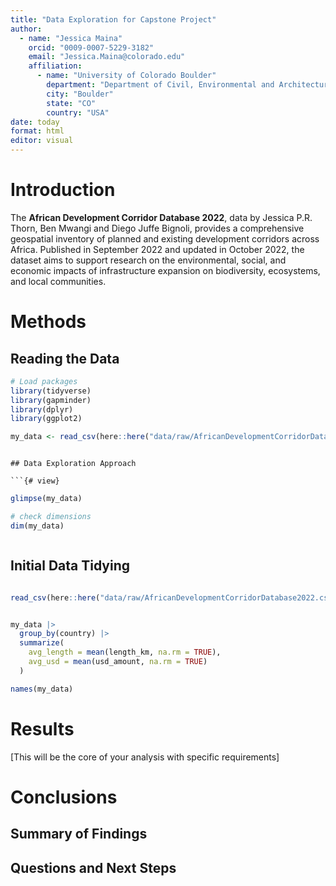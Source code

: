 ```yaml
---
title: "Data Exploration for Capstone Project"
author:
  - name: "Jessica Maina"
    orcid: "0009-0007-5229-3182"
    email: "Jessica.Maina@colorado.edu"
    affiliation:
      - name: "University of Colorado Boulder"
        department: "Department of Civil, Environmental and Architectural Engineering"
        city: "Boulder"
        state: "CO"
        country: "USA"
date: today
format: html
editor: visual
---
```


# Introduction

The **African Development Corridor Database 2022**, data by Jessica P.R. Thorn, Ben Mwangi and Diego Juffe Bignoli, provides a comprehensive geospatial inventory of planned and existing development corridors across Africa. Published in September 2022 and updated in October 2022, the dataset aims to support research on the environmental, social, and economic impacts of infrastructure expansion on biodiversity, ecosystems, and local communities.

# Methods

## Reading the Data

```r
# Load packages
library(tidyverse) 
library(gapminder) 
library(dplyr)
library(ggplot2)

my_data <- read_csv(here::here("data/raw/AfricanDevelopmentCorridorDatabase2022.csv"))
```

```         

## Data Exploration Approach

```{# view}
```

```r
glimpse(my_data)

# check dimensions
dim(my_data)

```

```         
```

## Initial Data Tidying

```{}
```

```r
read_csv(here::here("data/raw/AfricanDevelopmentCorridorDatabase2022.csv"))
```

```{}
```

```r

my_data |>
  group_by(country) |>
  summarize(
    avg_length = mean(length_km, na.rm = TRUE), 
    avg_usd = mean(usd_amount, na.rm = TRUE)
  )

```

```r
names(my_data)
```

# Results

\[This will be the core of your analysis with specific requirements\]

# Conclusions

## Summary of Findings

## Questions and Next Steps
